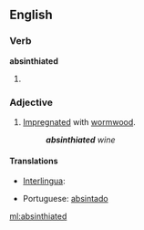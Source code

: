 ==English==

===Verb===
'''absinthiated'''

# {{past of|[[absinthiate]]}}

===Adjective===
{{en-adj}}

# [[impregnated|Impregnated]] with [[wormwood]].
#: '''''absinthiated''' wine''

====Translations====
{{trans-top|impregnated with wormwood}}
* [[Interlingua]]: {{t-|ia|absinthiate|xs=Interlingua}}
{{trans-mid}}
* Portuguese: [[absintado]]
{{trans-bottom}}

[[ml:absinthiated]]